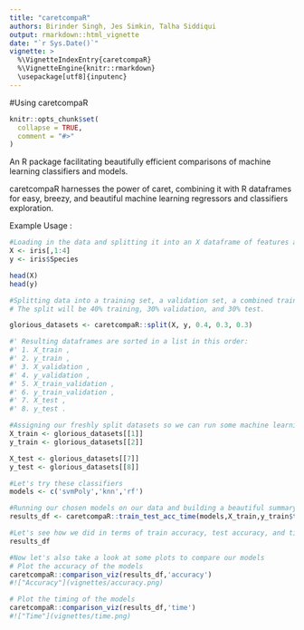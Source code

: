 ```yaml
---
title: "caretcompaR"
authors: Birinder Singh, Jes Simkin, Talha Siddiqui
output: rmarkdown::html_vignette
date: "`r Sys.Date()`"
vignette: >
  %\VignetteIndexEntry{caretcompaR}
  %\VignetteEngine{knitr::rmarkdown}
  \usepackage[utf8]{inputenc}
---
```


#Using caretcompaR

```r
knitr::opts_chunk$set(
  collapse = TRUE,
  comment = "#>"
)
```


An R package facilitating beautifully efficient comparisons of machine learning classifiers and models.

caretcompaR harnesses the power of caret, combining it with R dataframes for easy, breezy, and beautiful machine learning regressors and classifiers exploration.

Example Usage : 


```r

#Loading in the data and splitting it into an X dataframe of features and a y 'Target' vector.
X <- iris[,1:4]
y <- iris$Species

head(X)
head(y)
```

```r
#Splitting data into a training set, a validation set, a combined training and validation set, as well as a test set. 
# The split will be 40% training, 30% validation, and 30% test.

glorious_datasets <- caretcompaR::split(X, y, 0.4, 0.3, 0.3)

#' Resulting dataframes are sorted in a list in this order: 
#' 1. X_train , 
#' 2. y_train , 
#' 3. X_validation , 
#' 4. y_validation , 
#' 5. X_train_validation , 
#' 6. y_train_validation , 
#' 7. X_test , 
#' 8. y_test .

#Assigning our freshly split datasets so we can run some machine learning models
X_train <- glorious_datasets[[1]]
y_train <- glorious_datasets[[2]]

X_test <- glorious_datasets[[7]]
y_test <- glorious_datasets[[8]]

#Let's try these classifiers
models <- c('svmPoly','knn','rf')

#Running our chosen models on our data and building a beautiful summary
results_df <- caretcompaR::train_test_acc_time(models,X_train,y_train$target,X_test,y_test$target)

#Let's see how we did in terms of train accuracy, test accuracy, and timing
results_df
```

```r
#Now let's also take a look at some plots to compare our models
# Plot the accuracy of the models 
caretcompaR::comparison_viz(results_df,'accuracy')
#!["Accuracy"](vignettes/accuracy.png)
```


```r
# Plot the timing of the models 
caretcompaR::comparison_viz(results_df,'time')
#!["Time"](vignettes/time.png)

```
